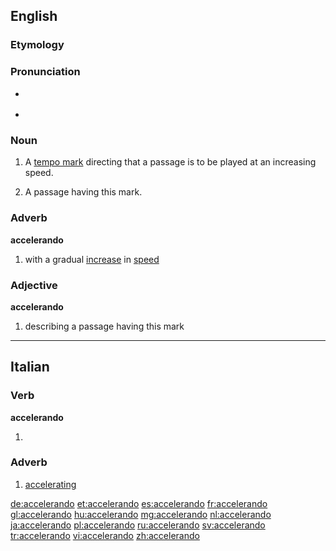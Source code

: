 ==English==

===Etymology===
{{etyl|it}}

===Pronunciation===
* {{a|US}} {{IPA|/əksɛləˈɹɑndo/}}
* {{a|UK}} {{IPA|/æksɛləˈɹændəʊ/}}

===Noun===
{{en-noun}}

# {{music}} A [[tempo mark]] directing that a passage is to be played at an increasing speed.
# {{music}} A passage having this mark.

===Adverb===
'''accelerando'''

# {{music}} with a gradual [[increase]] in [[speed]]

===Adjective===
'''accelerando'''

# {{music}} describing a passage having this mark

----

==Italian==

===Verb===
'''accelerando'''

# {{gerund of|accelerare|lang=it}}

===Adverb===
{{it-adv}}

# [[accelerating]]

[[de:accelerando]]
[[et:accelerando]]
[[es:accelerando]]
[[fr:accelerando]]
[[gl:accelerando]]
[[hu:accelerando]]
[[mg:accelerando]]
[[nl:accelerando]]
[[ja:accelerando]]
[[pl:accelerando]]
[[ru:accelerando]]
[[sv:accelerando]]
[[tr:accelerando]]
[[vi:accelerando]]
[[zh:accelerando]]